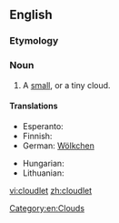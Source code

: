 ==English==

===Etymology===
{{suffix|cloud|let}}

===Noun===
{{en-noun}}

# A [[small]], or a tiny cloud.

====Translations====
{{trans-top|a small cloud}}
* Esperanto: {{t|eo|nubeto|xs=Esperanto}}
* Finnish: {{t-|fi|pilvenhattara}}
* German: [[Wölkchen]] {{n}}
{{trans-mid}}
* Hungarian: {{t-|hu|felhőcske}}
* Lithuanian: {{t|lt|debesėlis|xs=Lithuanian}}
{{trans-bottom}}

[[Category:en:Clouds]]

[[vi:cloudlet]]
[[zh:cloudlet]]